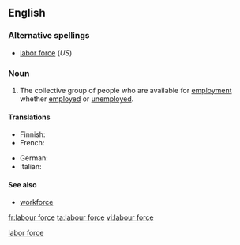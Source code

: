 {{wikipedia|labour force}}
{{also|labor force}}<!--If you edit this entry, please also edit [[labor force]] to ensure these two entries remain synchronized.-->[[Category:Synchronized entries|labor force]]
==English==

===Alternative spellings===
* [[labor force]] (''US'')

===Noun===
{{en-noun|sg=[[labour]] [[force]]|-}}

# The collective group of people who are available for [[employment]] whether [[employed]] or [[unemployed]].

====Translations====
{{trans-top|people available for employment}}
* Finnish: {{t|fi|työvoima}}
* French: {{t+|fr|main d'œuvre}}
{{trans-mid}}
* German: {{t+|de|Arbeitskraft}}
* Italian: {{t|it|manodopera|f}}
{{trans-bottom}}

====See also====
* [[workforce]]

[[fr:labour force]]
[[ta:labour force]]
[[vi:labour force]]